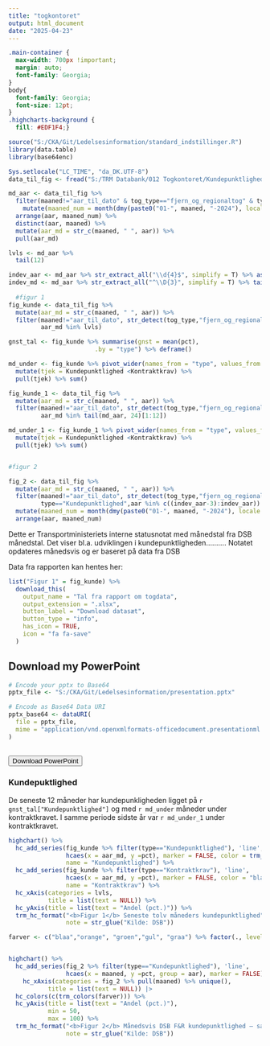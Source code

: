 ```yaml
---
title: "togkontoret"
output: html_document
date: "2025-04-23"
---
```

```css

.main-container {
  max-width: 700px !important;
  margin: auto;
  font-family: Georgia;
}
body{
  font-family: Georgia;
  font-size: 12pt;
}
.highcharts-background {
  fill: #EDF1F4;}
```

```r


source("S:/CKA/Git/Ledelsesinformation/standard_indstillinger.R")
library(data.table)
library(base64enc)

Sys.setlocale("LC_TIME", "da_DK.UTF-8")
data_til_fig <- fread("S:/TRM Databank/012 Togkontoret/Kundepunktlighed.csv")

md_aar <- data_til_fig %>%
  filter(maaned!="aar_til_dato" & tog_type=="fjern_og_regionaltog" & type=="Kundepunktlighed" ) %>%  
    mutate(maaned_num = month(dmy(paste0("01-", maaned, "-2024"), locale = "da_DK"))) %>% 
  arrange(aar, maaned_num) %>% 
  distinct(aar, maaned) %>%
  mutate(aar_md = str_c(maaned, " ", aar)) %>%
  pull(aar_md)

lvls <- md_aar %>% 
  tail(12)

indev_aar <- md_aar %>% str_extract_all("\\d{4}$", simplify = T) %>% as.numeric() %>% max()
indev_md <- md_aar %>% str_extract_all("^\\D{3}", simplify = T) %>% tail(1)
  
  #figur 1
fig_kunde <- data_til_fig %>%
  mutate(aar_md = str_c(maaned, " ", aar)) %>% 
  filter(maaned!="aar_til_dato", str_detect(tog_type,"fjern_og_regionaltog"),
         aar_md %in% lvls)

gnst_tal <- fig_kunde %>% summarise(gnst = mean(pct),
                        .by = "type") %>% deframe()

md_under <- fig_kunde %>% pivot_wider(names_from = "type", values_from = "pct") %>% 
  mutate(tjek = Kundepunktlighed <Kontraktkrav) %>% 
  pull(tjek) %>% sum()

fig_kunde_1 <- data_til_fig %>%
  mutate(aar_md = str_c(maaned, " ", aar)) %>% 
  filter(maaned!="aar_til_dato", str_detect(tog_type,"fjern_og_regionaltog"),
         aar_md %in% tail(md_aar, 24)[1:12])

md_under_1 <- fig_kunde_1 %>% pivot_wider(names_from = "type", values_from = "pct") %>% 
  mutate(tjek = Kundepunktlighed <Kontraktkrav) %>% 
  pull(tjek) %>% sum()


#figur 2

fig_2 <- data_til_fig %>%
  mutate(aar_md = str_c(maaned, " ", aar)) %>% 
  filter(maaned!="aar_til_dato", str_detect(tog_type,"fjern_og_regionaltog"),
         type=="Kundepunktlighed",aar %in% c((indev_aar-3):indev_aar)) %>% 
  mutate(maaned_num = month(dmy(paste0("01-", maaned, "-2024"), locale = "da_DK"))) %>% 
  arrange(aar, maaned_num)


```

Dette er Transportministeriets interne statusnotat med månedstal fra DSB månedstal. Det viser bl.a. udviklingen i kundepunktligheden.......... Notatet opdateres månedsvis og er baseret på data fra DSB  

Data fra rapporten kan hentes her:
```r
list("Figur 1" = fig_kunde) %>%
  download_this(
    output_name = "Tal fra rapport om togdata",
    output_extension = ".xlsx",
    button_label = "Download datasæt",
    button_type = "info",
    has_icon = TRUE,
    icon = "fa fa-save"
  )

```

## Download my PowerPoint

```r
# Encode your pptx to Base64
pptx_file <- "S:/CKA/Git/Ledelsesinformation/presentation.pptx"

# Encode as Base64 Data URI
pptx_base64 <- dataURI(
  file = pptx_file,
  mime = "application/vnd.openxmlformats-officedocument.presentationml.presentation"
)
  
```


<a href="`r pptx_base64`" download="presentation.pptx"> <button>Download PowerPoint</button> </a>


### Kundepuktlighed

De seneste 12 måneder har kundepunkligheden ligget på `r gnst_tal["Kundepunktlighed"]` og med `r md_under` måneder under kontraktkravet. I samme periode sidste år var `r md_under_1` under kontraktkravet.

```r
highchart() %>% 
  hc_add_series(fig_kunde %>% filter(type=="Kundepunktlighed"), 'line', 
                hcaes(x = aar_md, y =pct), marker = FALSE, color = trm_colors("blaa"), 
                name = "Kundepunktlighed") %>% 
  hc_add_series(fig_kunde %>% filter(type=="Kontraktkrav"), 'line', 
                hcaes(x = aar_md, y =pct), marker = FALSE, color = "black", dashStyle = "Dash",
                name = "Kontraktkrav") %>% 
  hc_xAxis(categories = lvls,
           title = list(text = NULL)) %>% 
  hc_yAxis(title = list(text = "Andel (pct.)")) %>% 
  trm_hc_format("<b>Figur 1</b> Seneste tolv måneders kundepunktlighed",
                note = str_glue("Kilde: DSB"))
```



```r

farver <- c("blaa","orange", "groen","gul", "graa") %>% factor(., levels = .)


highchart() %>% 
  hc_add_series(fig_2 %>% filter(type=="Kundepunktlighed"), 'line', 
                hcaes(x = maaned, y =pct, group = aar), marker = FALSE) %>% 
    hc_xAxis(categories = fig_2 %>% pull(maaned) %>% unique(),
           title = list(text = NULL)) |> 
  hc_colors(c(trm_colors(farver))) %>% 
  hc_yAxis(title = list(text = "Andel (pct.)"),
           min = 50,
           max = 100) %>% 
  trm_hc_format("<b>Figur 2</b> Månedsvis DSB F&R kundepunktlighed – sammenlignet med tidligere år",
                note = str_glue("Kilde: DSB"))

```

